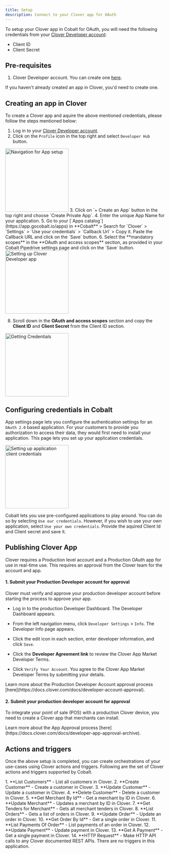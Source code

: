 ```yaml
---
title: Setup
description: Connect to your Clover app for OAuth
---
```

To setup your Clover app in Cobalt for OAuth, you will need the following credentials from your [Clover Developer account](https://www.clover.com/fusionauth/oauth2/authorize?client_id=8c4b9ac9-c55b-4ee1-b978-30ea9edbf552&response_type=code&redirect_uri=https%3A%2F%2Fwww.clover.com%2Fglobaldeveloperexperience%2Fcallbacks%2Fredirect-login&scope=openid%20offline_access):
- Client ID
- Client Secret

## Pre-requisites

1. Clover Developer account. You can create one [here](https://www.clover.com/fusionauth/oauth2/register?client_id=8c4b9ac9-c55b-4ee1-b978-30ea9edbf552&response_type=code&redirect_uri=https%3A%2F%2Fwww.clover.com%2Fglobaldeveloperexperience%2Fcallbacks%2Fredirect-register&scope=openid%20offline_access).

<Info>If you haven't already created an app in Clover, you'd need to create one.</Info>

## Creating an app in Clover

To create a Clover app and aquire the above mentioned credentials, please follow the steps mentioned below:

1. Log in to your [Clover Developer account](https://www.clover.com/fusionauth/oauth2/authorize?client_id=8c4b9ac9-c55b-4ee1-b978-30ea9edbf552&response_type=code&redirect_uri=https%3A%2F%2Fwww.clover.com%2Fglobaldeveloperexperience%2Fcallbacks%2Fredirect-login&scope=openid%20offline_access).
2. Click on the `Profile` icon in the top right and select `Developer Hub` button.
<img height="200" src="/images/Clover/clover_navigation.png" alt="Navigation for App setup"/>
3. Click on `+ Create an App` button in the top right and choose `Create Private App`.
4. Enter the unique App Name for your application.
5. Go to your [`Apps catalog`](https://app.gocobalt.io/apps) in **Cobalt** > Search for `Clover` > `Settings` > `Use your credentials` > `Callback Url` > Copy it. Paste the Callback URL and click on the `Save` button.
6. Select the **mandatory scopes** in the **OAuth and access scopes** section, as provided in your Cobalt Pipedrive settings page and click on the `Save` button.
<img height="200" src="/images/Clover/clover_config.png" alt="Setting up Clover Developer app"/>

8. Scroll down in the **OAuth and access scopes** section and copy the **Client ID** and **Client Secret** from the Client ID section.
<img height="200" src="/images/Clover/clover_credentials.png" alt="Getting Credentials"/>

## Configuring credentials in Cobalt
App settings page lets you configure the authentication settings for an `OAuth 2.0` based application. For your customers to provide you authorization to access their data,
they would first need to install your application. This page lets you set up your application credentials.

<img height="200" src="/images/Clover/clover_cobalt.png" alt="Setting up application client credentials"/>

Cobalt lets you use pre-configured applications to play around. You can do so by selecting `Use our credentials`. However, if you wish to use your own application,
select `Use your own credentials`. Provide the aquired Client Id and Client secret and save it.

## Publishing Clover App

Clover requires a Production level account and a Production OAuth app for use in real-time use. This requires an approval from the Clover team for the account and app.

#### 1. Submit your Production Developer account for approval

Clover must verify and approve your production developer account before starting the process to approve your app.

- Log in to the production Developer Dashboard. The Developer Dashboard appears.

- From the left navigation menu, click `Developer Settings` > `Info`. The Developer Info page appears.
- Click the edit icon in each section, enter developer information, and click `Save`.
- Click the **Developer Agreement link** to review the Clover App Market Developer Terms.
- Click `Verify Your Account`. You agree to the Clover App Market Developer Terms by submitting your details.

<Info>
Learn more about the Production Developer Account approval process [here](https://docs.clover.com/docs/developer-account-approval).
</Info>

#### 2. Submit your production developer account for approval

To integrate your point of sale (POS) with a production Clover device, you need to create a Clover app that merchants can install. 

<Info>
Learn more about the App Approval process [here](https://docs.clover.com/docs/developer-app-approval-archive).
</Info>

## Actions and triggers
Once the above setup is completed, you can create orchestrations of your use-cases using Clover actions and triggers. Following are the set of Clover actions and triggers
supported by Cobalt.

<Tabs>
  <Tab title="Actions">
  <AccordionGroup>
  <Accordion title="Customers">
     1. **List Customers** - List all customers in Clover.
     2. **Create Customer** - Create a customer in Clover.
     3. **Update Customer** - Update a customer in Clover.
     4. **Delete Customer** - Delete a customer in Clover.
     </Accordion>
     <Accordion title="Merchants">
     5. **Get Merchant By Id** - Get a merchant by ID in Clover.
     6. **Update Merchant** - Updates a merchant by ID in Clover.
     7. **Get Tenders for Merchant** - Gets all merchant tenders in Clover.
      </Accordion>
     <Accordion title="Orders">
     8. **List Orders** - Gets a list of orders in Clover.
     9. **Update Order** - Update an order in Clover.
     10. **Get Order By Id** - Get a single order in Clover.
      </Accordion>
     <Accordion title="Payments">
     11. **List Payments Of Order** - List payments of an order in Clover.
     12. **Update Payment** - Update payment in Clover.
     13. **Get A Payment** - Get a single payment in Clover.
      </Accordion>
     <Accordion title="Others">
     14. **HTTP Request** - Make HTTP API calls to any Clover documented REST APIs.
      </Accordion>
    </AccordionGroup>
  </Tab>
  
  <Tab title="Triggers">
        There are no triggers in this application.
  </Tab>
</Tabs>